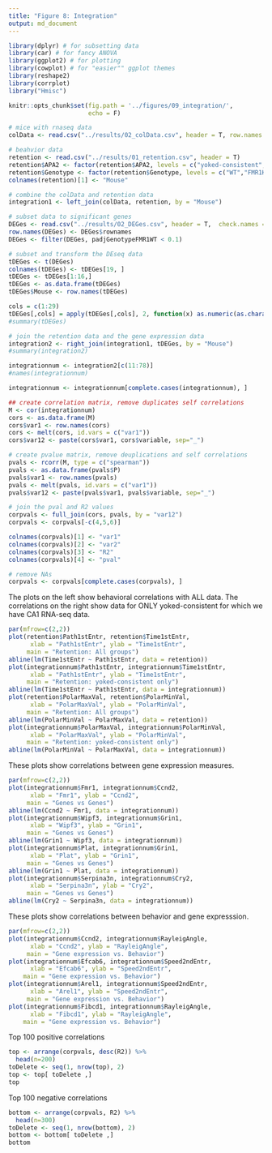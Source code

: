 ```yaml
---
title: "Figure 8: Integration"
output: md_document
---
```


```r
library(dplyr) # for subsetting data 
library(car) # for fancy ANOVA
library(ggplot2) # for plotting
library(cowplot) # for "easier"" ggplot themes
library(reshape2)
library(corrplot)
library("Hmisc")

knitr::opts_chunk$set(fig.path = '../figures/09_integration/',
                      echo = F)
```

```r

# mice with rnaseq data
colData <- read.csv("../results/02_colData.csv", header = T, row.names = 1, check.names = F)

# beahvior data
retention <- read.csv("../results/01_retention.csv", header = T)
retention$APA2 <- factor(retention$APA2, levels = c("yoked-consistent","consistent", "yoked-conflict","conflict")) ## relevel then rename factors treatment
retention$Genotype <- factor(retention$Genotype, levels = c("WT","FMR1KO")) # relevel genotype
colnames(retention)[1] <- "Mouse"

# combine the colData and retention data
integration1 <- left_join(colData, retention, by = "Mouse")

# subset data to significant genes
DEGes <- read.csv("../results/02_DEGes.csv", header = T,  check.names = F)
row.names(DEGes) <- DEGes$rownames
DEGes <- filter(DEGes, padjGenotypeFMR1WT < 0.1)

# subset and transform the DEseq data
tDEGes <- t(DEGes)
colnames(tDEGes) <- tDEGes[19, ]
tDEGes <- tDEGes[1:16,]
tDEGes <- as.data.frame(tDEGes)
tDEGes$Mouse <- row.names(tDEGes)

cols = c(1:29)  
tDEGes[,cols] = apply(tDEGes[,cols], 2, function(x) as.numeric(as.character(x)))
#summary(tDEGes)

# join the retention data and the gene expression data
integration2 <- right_join(integration1, tDEGes, by = "Mouse")
#summary(integration2)

integrationnum <- integration2[c(11:78)]
#names(integrationnum)

integrationnum <- integrationnum[complete.cases(integrationnum), ]
```

```r

## create correlation matrix, remove duplicates self correlations
M <- cor(integrationnum)
cors <- as.data.frame(M)
cors$var1 <- row.names(cors)
cors <- melt(cors, id.vars = c("var1")) 
cors$var12 <- paste(cors$var1, cors$variable, sep="_")

# create pvalue matrix, remove deuplications and self correlations
pvals <- rcorr(M, type = c("spearman"))
pvals <- as.data.frame(pvals$P)
pvals$var1 <- row.names(pvals)
pvals <- melt(pvals, id.vars = c("var1")) 
pvals$var12 <- paste(pvals$var1, pvals$variable, sep="_")

# join the pval and R2 values
corpvals <- full_join(cors, pvals, by = "var12")
corpvals <- corpvals[-c(4,5,6)]

colnames(corpvals)[1] <- "var1"
colnames(corpvals)[2] <- "var2"
colnames(corpvals)[3] <- "R2"
colnames(corpvals)[4] <- "pval"

# remove NAs
corpvals <- corpvals[complete.cases(corpvals), ]
```


The plots on the left show behavioral correlations with ALL data. The correlations on the right show data for ONLY yoked-consistent for which we have CA1 RNA-seq data.

```r
par(mfrow=c(2,2))
plot(retention$Path1stEntr, retention$Time1stEntr,
      xlab = "Path1stEntr", ylab = "Time1stEntr",
     main = "Retention: All groups") 
abline(lm(Time1stEntr ~ Path1stEntr, data = retention))
plot(integrationnum$Path1stEntr, integrationnum$Time1stEntr,
      xlab = "Path1stEntr", ylab = "Time1stEntr",
     main = "Retention: yoked-consistent only")
abline(lm(Time1stEntr ~ Path1stEntr, data = integrationnum))
plot(retention$PolarMaxVal, retention$PolarMinVal,
      xlab = "PolarMaxVal", ylab = "PolarMinVal",
     main = "Retention: All groups")
abline(lm(PolarMinVal ~ PolarMaxVal, data = retention))
plot(integrationnum$PolarMaxVal, integrationnum$PolarMinVal,
      xlab = "PolarMaxVal", ylab = "PolarMinVal",
     main = "Retention: yoked-consistent only")
abline(lm(PolarMinVal ~ PolarMaxVal, data = integrationnum))
```

These plots show correlations between gene expression measures.

```r
par(mfrow=c(2,2))
plot(integrationnum$Fmr1, integrationnum$Ccnd2,
      xlab = "Fmr1", ylab = "Ccnd2",
     main = "Genes vs Genes")
abline(lm(Ccnd2 ~ Fmr1, data = integrationnum))
plot(integrationnum$Wipf3, integrationnum$Grin1,
      xlab = "Wipf3", ylab = "Grin1",
     main = "Genes vs Genes")
abline(lm(Grin1 ~ Wipf3, data = integrationnum))
plot(integrationnum$Plat, integrationnum$Grin1,
      xlab = "Plat", ylab = "Grin1",
     main = "Genes vs Genes")
abline(lm(Grin1 ~ Plat, data = integrationnum))
plot(integrationnum$Serpina3n, integrationnum$Cry2,
      xlab = "Serpina3n", ylab = "Cry2",
     main = "Genes vs Genes")
abline(lm(Cry2 ~ Serpina3n, data = integrationnum))

```

These plots show correlations between behavior and gene expresssion.

```r
par(mfrow=c(2,2))
plot(integrationnum$Ccnd2, integrationnum$RayleigAngle,
      xlab = "Ccnd2", ylab = "RayleigAngle",
     main = "Gene expression vs. Behavior")
plot(integrationnum$Efcab6, integrationnum$Speed2ndEntr,
      xlab = "Efcab6", ylab = "Speed2ndEntr",
    main = "Gene expression vs. Behavior")
plot(integrationnum$Arel1, integrationnum$Speed2ndEntr,
      xlab = "Arel1", ylab = "Speed2ndEntr",
     main = "Gene expression vs. Behavior")
plot(integrationnum$Fibcd1, integrationnum$RayleigAngle,
      xlab = "Fibcd1", ylab = "RayleigAngle",
    main = "Gene expression vs. Behavior")
```

Top 100 positive correlations

```r
top <- arrange(corpvals, desc(R2)) %>%
  head(n=200)
toDelete <- seq(1, nrow(top), 2)
top <- top[ toDelete ,]
top
```

Top 100 negative correlations

```r
bottom <- arrange(corpvals, R2) %>%
  head(n=300)
toDelete <- seq(1, nrow(bottom), 2)
bottom <- bottom[ toDelete ,]
bottom
```